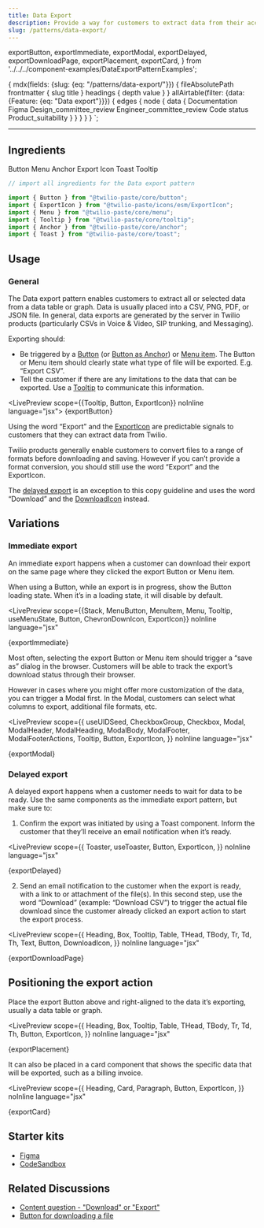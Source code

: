 ```yaml
---
title: Data Export
description: Provide a way for customers to extract data from their account.
slug: /patterns/data-export/
---
```


  exportButton,
  exportImmediate,
  exportModal,
  exportDelayed,
  exportDownloadPage,
  exportPlacement,
  exportCard,
} from '../../../component-examples/DataExportPatternExamples';

  {
    mdx(fields: {slug: {eq: "/patterns/data-export/"}}) {
      fileAbsolutePath
      frontmatter {
        slug
        title
      }
      headings {
        depth
        value
      }
    }
    allAirtable(filter: {data: {Feature: {eq: "Data export"}}}) {
      edges {
        node {
          data {
            Documentation
            Figma
            Design_committee_review
            Engineer_committee_review
            Code
            status
            Product_suitability
          }
        }
      }
    }
  }
`;

<content>

<PatternHeader
  description={props.pageContext.frontmatter.description}
  name={props.pageContext.frontmatter.title}
  packageStatus={props.data.allAirtable.edges}
/>

</content>

---

<contentwrapper>

<PageAside data={props.data.mdx} />

<content>

## Ingredients

<Grid gutter="space30" marginBottom="space80">
  <Column>
    <Card>
      <Heading as="h3" variant="heading40" marginBottom="space0">
        <Anchor href="/components/button">Button</Anchor>
      </Heading>
    </Card>
  </Column>
  <Column>
    <Card>
      <Heading as="h3" variant="heading40" marginBottom="space0">
        <Anchor href="/components/menu">Menu</Anchor>
      </Heading>
    </Card>
  </Column>
  <Column>
    <Card>
      <Heading as="h3" variant="heading40" marginBottom="space0">
        <Anchor href="/components/anchor">Anchor</Anchor>
      </Heading>
    </Card>
  </Column>
</Grid>
<Grid gutter="space30" marginBottom="space80">
  <Column>
    <Card>
      <Heading as="h3" variant="heading40" marginBottom="space0">
        <Anchor href="/icons">Export Icon</Anchor>
      </Heading>
    </Card>
  </Column>
  <Column>
    <Card>
      <Heading as="h3" variant="heading40" marginBottom="space0">
        <Anchor href="/components/toast">Toast</Anchor>
      </Heading>
    </Card>
  </Column>
  <Column>
    <Card>
      <Heading as="h3" variant="heading40" marginBottom="space0">
        <Anchor href="/components/tooltip">Tooltip</Anchor>
      </Heading>
    </Card>
  </Column>
</Grid>

```jsx
// import all ingredients for the Data export pattern

import {​ Button } from "@twilio-paste/core/button";
import { ExportIcon } from "@twilio-paste/icons/esm/ExportIcon";
import { Menu } from "@twilio-paste/core/menu";
import { Tooltip } from "@twilio-paste/core/tooltip";
import { Anchor } from "@twilio-paste/core/anchor";
import { Toast } from "@twilio-paste/core/toast";
```

## Usage

### General

The Data export pattern enables customers to extract all or selected data
from a data table or graph. Data is usually placed into a CSV, PNG, PDF,
or JSON file. In general, data exports are generated by the server in
Twilio products (particularly CSVs in Voice & Video, SIP trunking, and Messaging).

Exporting should:

- Be triggered by a [Button](/components/button) (or [Button as Anchor](/patterns/button-vs-anchor#buttons-with-link-functionality))
  or [Menu item](/components/menu). The Button or Menu item should clearly state what type of file
  will be exported. E.g. “Export CSV”.
- Tell the customer if there are any limitations to the data that can be exported.
  Use a [Tooltip](/components/tooltip) to communicate this information.

<LivePreview scope={{Tooltip, Button, ExportIcon}} noInline language="jsx">
  {exportButton}
</LivePreview>

Using the word “Export” and the [ExportIcon](/icons) are predictable signals to customers that they can extract data from Twilio.

Twilio products generally enable customers to convert files to a range of formats before downloading and saving. However if you can’t provide a format conversion, you should still use the word “Export” and the ExportIcon.

The [delayed export](#delayed-export) is an exception to this copy guideline and uses the word “Download” and the [DownloadIcon](/icons) instead.

## Variations

### Immediate export

An immediate export happens when a customer can download their export on
the same page where they clicked the export Button or Menu item.

When using a Button, while an export is in progress, show the Button loading
state. When it’s in a loading state, it will disable by default.

<LivePreview
  scope={{Stack, MenuButton, MenuItem, Menu, Tooltip, useMenuState, Button, ChevronDownIcon, ExportIcon}}
  noInline
  language="jsx"
>
  {exportImmediate}
</LivePreview>

Most often, selecting the export Button or Menu item should trigger a “save as”
dialog in the browser. Customers will be able to track the export’s download
status through their browser.

However in cases where you might offer more customization of the data, you
can trigger a Modal first. In the Modal, customers can select what columns
to export, additional file formats, etc.

<LivePreview
  scope={{
    useUIDSeed,
    CheckboxGroup,
    Checkbox,
    Modal,
    ModalHeader,
    ModalHeading,
    ModalBody,
    ModalFooter,
    ModalFooterActions,
    Tooltip,
    Button,
    ExportIcon,
  }}
  noInline
  language="jsx"
>
  {exportModal}
</LivePreview>

### Delayed export

A delayed export happens when a customer needs to wait for data to be ready.
Use the same components as the immediate export pattern, but make sure to:

1. Confirm the export was initiated by using a Toast component. Inform the customer that they’ll receive an email notification when it’s ready.

<LivePreview
  scope={{
    Toaster,
    useToaster,
    Button,
    ExportIcon,
  }}
  noInline
  language="jsx"
>
  {exportDelayed}
</LivePreview>

2. Send an email notification to the customer when the export is ready, with a link to or attachment of the file(s). In this second step, use the word “Download” (example: “Download CSV”) to trigger the actual file download since the customer already clicked an export action to start the export process.

<LivePreview
  scope={{
    Heading,
    Box,
    Tooltip,
    Table,
    THead,
    TBody,
    Tr,
    Td,
    Th,
    Text,
    Button,
    DownloadIcon,
  }}
  noInline
  language="jsx"
>
  {exportDownloadPage}
</LivePreview>

## Positioning the export action

Place the export Button above and right-aligned to the data it’s exporting,
usually a data table or graph.

<LivePreview
  scope={{
    Heading,
    Box,
    Tooltip,
    Table,
    THead,
    TBody,
    Tr,
    Td,
    Th,
    Button,
    ExportIcon,
  }}
  noInline
  language="jsx"
>
  {exportPlacement}
</LivePreview>

It can also be placed in a card component that shows the specific data that will
be exported, such as a billing invoice.

<LivePreview
  scope={{
    Heading,
    Card,
    Paragraph,
    Button,
    ExportIcon,
  }}
  noInline
  language="jsx"
>
  {exportCard}
</LivePreview>

## Starter kits

- [Figma](https://www.figma.com/file/S4z0Kqjb9AYosnkRQldLte/Paste-Patterns?node-id=304%3A19078)
- [CodeSandbox](https://codesandbox.io/dashboard/all/Patterns/data-export?workspace=219744aa-c106-40cc-b308-dffc5b5c5b01)

## Related Discussions

- [Content question - "Download" or "Export"](https://github.com/twilio-labs/paste/discussions/990)
- [Button for downloading a file](https://github.com/twilio-labs/paste/discussions/848)

</content>

</contentwrapper>
